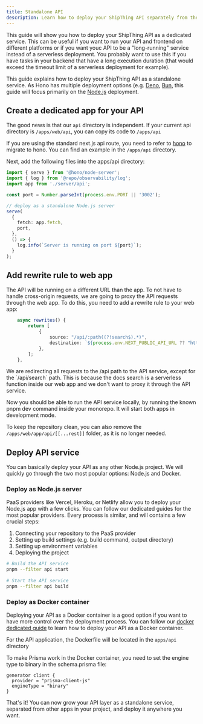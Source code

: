 ```yaml
---
title: Standalone API
description: Learn how to deploy your ShipThing API separately from the frontend as a dedicated service.
---
```



This guide will show you how to deploy your ShipThing API as a dedicated service. This can be useful if you want to run your API and frontend on different platforms or if you want youc API to be a "long-running" service instead of a serverless deployment. You probably want to use this if you have tasks in your backend that have a long execution duration (that would exceed the timeout limit of a serverless deployment for example).

This guide explains how to deploy your ShipThing API as a standalone service. As Hono has multiple deployment options (e.g. [Deno](https://deno.com/), [Bun](https://bun.sh/), this guide will focus primarily on the [Node.js](https://nodejs.org/) deployment.

## Create a dedicated app for your API

The good news is that our `api` directory is independent. If your current api directory is `/apps/web/api`, you can copy its code to `/apps/api`

If you are using the standard next.js api route, you need to refer to [hono](/apps/api/overview#hono) to migrate to hono. You can find an example in the `/apps/api` directory.

Next, add the following files into the apps/api directory:

```ts apps/api/index.ts
import { serve } from '@hono/node-server';
import { log } from '@repo/observability/log';
import app from './server/api';

const port = Number.parseInt(process.env.PORT || '3002');

// deploy as a standalone Node.js server
serve(
  {
    fetch: app.fetch,
    port,
  },
  () => {
    log.info(`Server is running on port ${port}`);
  }
);
```

## Add rewrite rule to web app
The API will be running on a different URL than the app. To not have to handle cross-origin requests, we are going to proxy the API requests through the web app. To do this, you need to add a rewrite rule to your web app:

```ts /packages/next-config/index.ts
	async rewrites() {
		return [
			{
				source: "/api/:path((?!search$).*)",
				destination: `${process.env.NEXT_PUBLIC_API_URL ?? "http://localhost:3002"}/api/:path*`,
			},
		];
	},
```

<Note>
We are redirecting all requests to the /api path to the API service, except for the `/api/search` path. This is because the docs search is a serverless function inside our web app and we don't want to proxy it through the API service.

Now you should be able to run the API service locally, by running the known pnpm dev command inside your monorepo. It will start both apps in development mode.

To keep the repository clean, you can also remove the `/apps/web/app/api/[[...rest]]` folder, as it is no longer needed.
</Note>

## Deploy API service

You can basically deploy your API as any other Node.js project. We will quickly go through the two most popular options: Node.js and Docker.

### Deploy as Node.js server
PaaS providers like Vercel, Heroku, or Netlify allow you to deploy your Node.js app with a few clicks. You can follow our dedicated guides for the most popular providers. Every process is similar, and will contains a few crucial steps:

1. Connecting your repository to the PaaS provider
2. Setting up build settings (e.g. build command, output directory)
3. Setting up environment variables
4. Deploying the project

```sh Terminal
# Build the API service
pnpm --filter api start
 
# Start the API service
pnpm --filter api build
```

### Deploy as Docker container

Deploying your API as a Docker container is a good option if you want to have more control over the deployment process. You can follow our [docker dedicated guide](/deployment/docker) to learn how to deploy your API as a Docker container.

For the API application, the Dockerfile will be located in the `apps/api` directory

To make Prisma work in the Docker container, you need to set the engine type to binary in the schema.prisma file:

```prisma schema.prisma
generator client {
  provider = "prisma-client-js"
  engineType = "binary"
}
```

That's it! You can now grow your API layer as a standalone service, separated from other apps in your project, and deploy it anywhere you want.